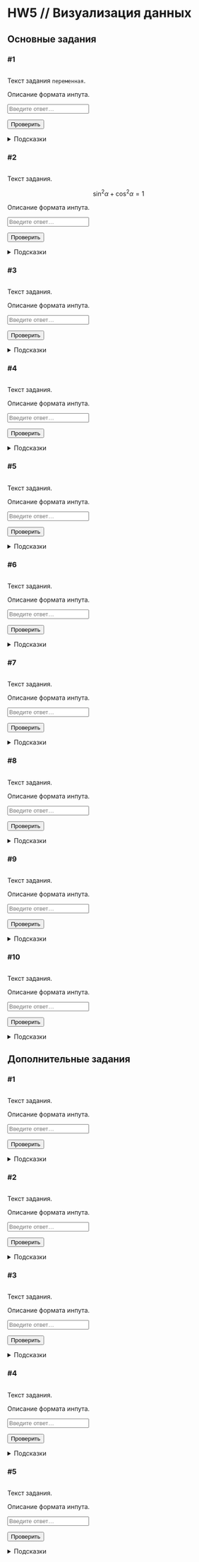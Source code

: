# HW5 // Визуализация данных {#hw5 .unnumbered}

```{=html}
<!--
REPLACE ALL hw5 TO hw<n> WITH MATCH CASE
-->
```
## Основные задания {#hw5_main}

### #1

<img id="hw5-1-level" class="level"/>

::: {#hw5-1-task .task}
Текст задания `переменная`.
:::

::: {#hw5-1-autocheck .autocheck}
::: {#hw5-1-ir .input-requirements}
Описание формата инпута.
:::

<input class="autocheck-input" type="text" id="hw5-1" placeholder="Введите ответ…">

<input class="autocheck-button" type="button" value="Проверить" onclick="check('hw5-1')">

::: {#hw5-1-fb .autocheck-feedback}
:::
:::

::: hints-wrapper
<details class="hints" id="hw5-1-hints">

<summary>Подсказки</summary>

<details class="hint">

<summary>Как делать задание?</summary>

</details>

<details class="hint">

<summary>Что надо сделать?</summary>

</details>

<details class="hint">

<summary>Ответ неверный</summary>

</details>

</details>
:::

### #2

<img id="hw5-2-level" class="level"/>

::: {#hw5-2-task .task}
Текст задания.

$$\sin^2{\alpha} + \cos^2{\alpha} = 1$$
:::

::: {#hw5-2-autocheck .autocheck}
::: {#hw5-2-ir .input-requirements}
Описание формата инпута.
:::

<input class="autocheck-input" type="text" id="hw5-2" placeholder="Введите ответ…">

<input class="autocheck-button" type="button" value="Проверить" onclick="check('hw5-2')">

::: {#hw5-2-fb .autocheck-feedback}
:::
:::

::: hints-wrapper
<details class="hints" id="hw5-2-hints">

<summary>Подсказки</summary>

<details class="hint">

<summary>Как делать задание?</summary>

</details>

<details class="hint">

<summary>Что надо сделать?</summary>

</details>

<details class="hint">

<summary>Ответ неверный</summary>

</details>

</details>
:::

### #3

<img id="hw5-3-level" class="level"/>

::: {#hw5-3-task .task}
Текст задания.
:::

::: {#hw5-3-autocheck .autocheck}
::: {#hw5-3-ir .input-requirements}
Описание формата инпута.
:::

<input class="autocheck-input" type="text" id="hw5-3" placeholder="Введите ответ…">

<input class="autocheck-button" type="button" value="Проверить" onclick="check('hw5-3')">

::: {#hw5-3-fb .autocheck-feedback}
:::
:::

::: hints-wrapper
<details class="hints" id="hw5-3-hints">

<summary>Подсказки</summary>

<details class="hint">

<summary>Как делать задание?</summary>

</details>

<details class="hint">

<summary>Что надо сделать?</summary>

</details>

<details class="hint">

<summary>Ответ неверный</summary>

</details>

</details>
:::

### #4

<img id="hw5-4-level" class="level"/>

::: {#hw5-4-task .task}
Текст задания.
:::

::: {#hw5-4-autocheck .autocheck}
::: {#hw5-4-ir .input-requirements}
Описание формата инпута.
:::

<input class="autocheck-input" type="text" id="hw5-4" placeholder="Введите ответ…">

<input class="autocheck-button" type="button" value="Проверить" onclick="check('hw5-4')">

::: {#hw5-4-fb .autocheck-feedback}
:::
:::

::: hints-wrapper
<details class="hints" id="hw5-4-hints">

<summary>Подсказки</summary>

<details class="hint">

<summary>Как делать задание?</summary>

</details>

<details class="hint">

<summary>Что надо сделать?</summary>

</details>

<details class="hint">

<summary>Ответ неверный</summary>

</details>

</details>
:::

### #5

<img id="hw5-5-level" class="level"/>

::: {#hw5-5-task .task}
Текст задания.
:::

::: {#hw5-5-autocheck .autocheck}
::: {#hw5-5-ir .input-requirements}
Описание формата инпута.
:::

<input class="autocheck-input" type="text" id="hw5-5" placeholder="Введите ответ…">

<input class="autocheck-button" type="button" value="Проверить" onclick="check('hw5-5')">

::: {#hw5-5-fb .autocheck-feedback}
:::
:::

::: hints-wrapper
<details class="hints" id="hw5-5-hints">

<summary>Подсказки</summary>

<details class="hint">

<summary>Как делать задание?</summary>

</details>

<details class="hint">

<summary>Что надо сделать?</summary>

</details>

<details class="hint">

<summary>Ответ неверный</summary>

</details>

</details>
:::

### #6

<img id="hw5-6-level" class="level"/>

::: {#hw5-6-task .task}
Текст задания.
:::

::: {#hw5-6-autocheck .autocheck}
::: {#hw5-6-ir .input-requirements}
Описание формата инпута.
:::

<input class="autocheck-input" type="text" id="hw5-6" placeholder="Введите ответ…">

<input class="autocheck-button" type="button" value="Проверить" onclick="check('hw5-6')">

::: {#hw5-6-fb .autocheck-feedback}
:::
:::

::: hints-wrapper
<details class="hints" id="hw5-6-hints">

<summary>Подсказки</summary>

<details class="hint">

<summary>Как делать задание?</summary>

</details>

<details class="hint">

<summary>Что надо сделать?</summary>

</details>

<details class="hint">

<summary>Ответ неверный</summary>

</details>

</details>
:::

### #7

<img id="hw5-7-level" class="level"/>

::: {#hw5-7-task .task}
Текст задания.
:::

::: {#hw5-7-autocheck .autocheck}
::: {#hw5-7-ir .input-requirements}
Описание формата инпута.
:::

<input class="autocheck-input" type="text" id="hw5-7" placeholder="Введите ответ…">

<input class="autocheck-button" type="button" value="Проверить" onclick="check('hw5-7')">

::: {#hw5-7-fb .autocheck-feedback}
:::
:::

::: hints-wrapper
<details class="hints" id="hw5-7-hints">

<summary>Подсказки</summary>

<details class="hint">

<summary>Как делать задание?</summary>

</details>

<details class="hint">

<summary>Что надо сделать?</summary>

</details>

<details class="hint">

<summary>Ответ неверный</summary>

</details>

</details>
:::

### #8

<img id="hw5-8-level" class="level"/>

::: {#hw5-8-task .task}
Текст задания.
:::

::: {#hw5-8-autocheck .autocheck}
::: {#hw5-8-ir .input-requirements}
Описание формата инпута.
:::

<input class="autocheck-input" type="text" id="hw5-8" placeholder="Введите ответ…">

<input class="autocheck-button" type="button" value="Проверить" onclick="check('hw5-8')">

::: {#hw5-8-fb .autocheck-feedback}
:::
:::

::: hints-wrapper
<details class="hints" id="hw5-8-hints">

<summary>Подсказки</summary>

<details class="hint">

<summary>Как делать задание?</summary>

</details>

<details class="hint">

<summary>Что надо сделать?</summary>

</details>

<details class="hint">

<summary>Ответ неверный</summary>

</details>

</details>
:::

### #9

<img id="hw5-9-level" class="level"/>

::: {#hw5-9-task .task}
Текст задания.
:::

::: {#hw5-9-autocheck .autocheck}
::: {#hw5-9-ir .input-requirements}
Описание формата инпута.
:::

<input class="autocheck-input" type="text" id="hw5-9" placeholder="Введите ответ…">

<input class="autocheck-button" type="button" value="Проверить" onclick="check('hw5-9')">

::: {#hw5-9-fb .autocheck-feedback}
:::
:::

::: hints-wrapper
<details class="hints" id="hw5-9-hints">

<summary>Подсказки</summary>

<details class="hint">

<summary>Как делать задание?</summary>

</details>

<details class="hint">

<summary>Что надо сделать?</summary>

</details>

<details class="hint">

<summary>Ответ неверный</summary>

</details>

</details>
:::

### #10

<img id="hw5-10-level" class="level"/>

::: {#hw5-10-task .task}
Текст задания.
:::

::: {#hw5-10-autocheck .autocheck}
::: {#hw5-10-ir .input-requirements}
Описание формата инпута.
:::

<input class="autocheck-input" type="text" id="hw5-10" placeholder="Введите ответ…">

<input class="autocheck-button" type="button" value="Проверить" onclick="check('hw5-10')">

::: {#hw5-10-fb .autocheck-feedback}
:::
:::

::: hints-wrapper
<details class="hints" id="hw5-10-hints">

<summary>Подсказки</summary>

<details class="hint">

<summary>Как делать задание?</summary>

</details>

<details class="hint">

<summary>Что надо сделать?</summary>

</details>

<details class="hint">

<summary>Ответ неверный</summary>

</details>

</details>
:::

## Дополнительные задания {#hw5_add}

### #1

<img id="hw5-11-level" class="level"/>

::: {#hw5-11-task .task}
Текст задания.
:::

::: {#hw5-11-autocheck .autocheck}
::: {#hw5-11-ir .input-requirements}
Описание формата инпута.
:::

<input class="autocheck-input" type="text" id="hw5-11" placeholder="Введите ответ…">

<input class="autocheck-button" type="button" value="Проверить" onclick="check('hw5-11')">

::: {#hw5-11-fb .autocheck-feedback}
:::
:::

::: hints-wrapper
<details class="hints" id="hw5-11-hints">

<summary>Подсказки</summary>

<details class="hint">

<summary>Как делать задание?</summary>

</details>

<details class="hint">

<summary>Что надо сделать?</summary>

</details>

<details class="hint">

<summary>Ответ неверный</summary>

</details>

</details>
:::

### #2

<img id="hw5-12-level" class="level"/>

::: {#hw5-12-task .task}
Текст задания.
:::

::: {#hw5-12-autocheck .autocheck}
::: {#hw5-12-ir .input-requirements}
Описание формата инпута.
:::

<input class="autocheck-input" type="text" id="hw5-12" placeholder="Введите ответ…">

<input class="autocheck-button" type="button" value="Проверить" onclick="check('hw5-12')">

::: {#hw5-12-fb .autocheck-feedback}
:::
:::

::: hints-wrapper
<details class="hints" id="hw5-12-hints">

<summary>Подсказки</summary>

<details class="hint">

<summary>Как делать задание?</summary>

</details>

<details class="hint">

<summary>Что надо сделать?</summary>

</details>

<details class="hint">

<summary>Ответ неверный</summary>

</details>

</details>
:::

### #3

<img id="hw5-13-level" class="level"/>

::: {#hw5-13-task .task}
Текст задания.
:::

::: {#hw5-13-autocheck .autocheck}
::: {#hw5-13-ir .input-requirements}
Описание формата инпута.
:::

<input class="autocheck-input" type="text" id="hw5-13" placeholder="Введите ответ…">

<input class="autocheck-button" type="button" value="Проверить" onclick="check('hw5-13')">

::: {#hw5-13-fb .autocheck-feedback}
:::
:::

::: hints-wrapper
<details class="hints" id="hw5-13-hints">

<summary>Подсказки</summary>

<details class="hint">

<summary>Как делать задание?</summary>

</details>

<details class="hint">

<summary>Что надо сделать?</summary>

</details>

<details class="hint">

<summary>Ответ неверный</summary>

</details>

</details>
:::

### #4

<img id="hw5-14-level" class="level"/>

::: {#hw5-14-task .task}
Текст задания.
:::

::: {#hw5-14-autocheck .autocheck}
::: {#hw5-14-ir .input-requirements}
Описание формата инпута.
:::

<input class="autocheck-input" type="text" id="hw5-14" placeholder="Введите ответ…">

<input class="autocheck-button" type="button" value="Проверить" onclick="check('hw5-14')">

::: {#hw5-14-fb .autocheck-feedback}
:::
:::

::: hints-wrapper
<details class="hints" id="hw5-14-hints">

<summary>Подсказки</summary>

<details class="hint">

<summary>Как делать задание?</summary>

</details>

<details class="hint">

<summary>Что надо сделать?</summary>

</details>

<details class="hint">

<summary>Ответ неверный</summary>

</details>

</details>
:::

### #5

<img id="hw5-15-level" class="level"/>

::: {#hw5-15-task .task}
Текст задания.
:::

::: {#hw5-15-autocheck .autocheck}
::: {#hw5-15-ir .input-requirements}
Описание формата инпута.
:::

<input class="autocheck-input" type="text" id="hw5-15" placeholder="Введите ответ…">

<input class="autocheck-button" type="button" value="Проверить" onclick="check('hw5-15')">

::: {#hw5-15-fb .autocheck-feedback}
:::
:::

::: hints-wrapper
<details class="hints" id="hw5-15-hints">

<summary>Подсказки</summary>

<details class="hint">

<summary>Как делать задание?</summary>

</details>

<details class="hint">

<summary>Что надо сделать?</summary>

</details>

<details class="hint">

<summary>Ответ неверный</summary>

</details>

</details>
:::

```{=html}
<!--- CHANGE hw5 TO hw<n> IN THE LINES BELOW--->
<script type="text/javascript" src="./js/hw5.json"></script>
<script type="text/javascript" src="./js/hw.js"></script>
```
